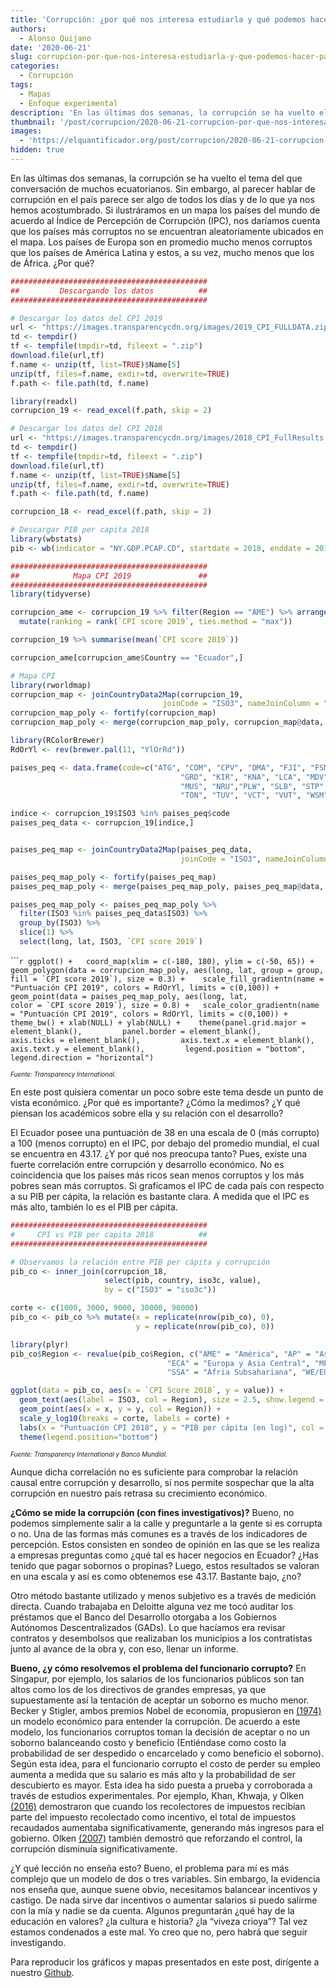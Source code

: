 ```yaml
---
title: 'Corrupción: ¿por qué nos interesa estudiarla y qué podemos hacer para eliminarla?'
authors: 
  - Alonso Quijano
date: '2020-06-21'
slug: corrupcion-por-que-nos-interesa-estudiarla-y-que-podemos-hacer-para-eliminarla
categories:
  - Corrupción
tags:
  - Mapas
  - Enfoque experimental
description: 'En las últimas dos semanas, la corrupción se ha vuelto el tema del que conversación de muchos ecuatorianos. Sin embargo, al parecer hablar de corrupción en el país parece ser algo de todos los días y de lo que ya nos hemos acostumbrado. En este corto post vemos por qué es importante estudiar la corrupción y su relación con el desarrollo. Asimismo, veremos un poco sobre qué ha descubierto la academia para eliminar este problema.'
thumbnail: '/post/corrupcion/2020-06-21-corrupcion-por-que-nos-interesa-estudiarla-y-que-podemos-hacer-para-eliminarla.jpg'
images: 
  - 'https://elquantificador.org/post/corrupcion/2020-06-21-corrupcion-por-que-nos-interesa-estudiarla-y-que-podemos-hacer-para-eliminarla.jpg'
hidden: true
---
```

En las últimas dos semanas, la corrupción se ha vuelto el tema del que conversación de muchos ecuatorianos. Sin embargo, al parecer hablar de corrupción en el país parece ser algo de todos los días y de lo que ya nos hemos acostumbrado. Si ilustráramos en un mapa los países del mundo de acuerdo al Índice de Percepción de Corrupción (IPC), nos daríamos cuenta que los países más corruptos no se encuentran aleatoriamente ubicados en el mapa. Los países de Europa son en promedio mucho menos corruptos que los países de América Latina y estos, a su vez, mucho menos que los de África. ¿Por qué? 

```r
############################################
##         Descargando los datos          ##
############################################

# Descargar los datos del CPI 2019
url <- "https://images.transparencycdn.org/images/2019_CPI_FULLDATA.zip"
td <- tempdir()
tf <- tempfile(tmpdir=td, fileext = ".zip")
download.file(url,tf)
f.name <- unzip(tf, list=TRUE)$Name[5]
unzip(tf, files=f.name, exdir=td, overwrite=TRUE)
f.path <- file.path(td, f.name)

library(readxl)
corrupcion_19 <- read_excel(f.path, skip = 2)

# Descargar los datos del CPI 2018
url <- "https://images.transparencycdn.org/images/2018_CPI_FullResults.zip"
td <- tempdir()
tf <- tempfile(tmpdir=td, fileext = ".zip")
download.file(url,tf)
f.name <- unzip(tf, list=TRUE)$Name[5]
unzip(tf, files=f.name, exdir=td, overwrite=TRUE)
f.path <- file.path(td, f.name)

corrupcion_18 <- read_excel(f.path, skip = 2)

# Descargar PIB per capita 2018
library(wbstats)
pib <- wb(indicator = "NY.GDP.PCAP.CD", startdate = 2018, enddate = 2018)

############################################
##            Mapa CPI 2019               ##
############################################
library(tidyverse)

corrupcion_ame <- corrupcion_19 %>% filter(Region == "AME") %>% arrange(desc(`CPI score 2019`)) %>%
  mutate(ranking = rank(`CPI score 2019`, ties.method = "max"))

corrupcion_19 %>% summarise(mean(`CPI score 2019`))

corrupcion_ame[corrupcion_ame$Country == "Ecuador",]

# Mapa CPI 
library(rworldmap)
corrupcion_map <- joinCountryData2Map(corrupcion_19, 
                                  joinCode = "ISO3", nameJoinColumn = "ISO3")
corrupcion_map_poly <- fortify(corrupcion_map)
corrupcion_map_poly <- merge(corrupcion_map_poly, corrupcion_map@data, by.x = "id", by.y = "ADMIN")

library(RColorBrewer)
RdOrYl <- rev(brewer.pal(11, "YlOrRd"))

paises_peq <- data.frame(code=c("ATG", "COM", "CPV", "DMA", "FJI", "FSM",
                                      "GRD", "KIR", "KNA", "LCA", "MDV", "MHL",
                                      "MUS", "NRU","PLW", "SLB", "STP", "SYC", 
                                      "TON", "TUV", "VCT", "VUT", "WSM"))

indice <- corrupcion_19$ISO3 %in% paises_peq$code
paises_peq_data <- corrupcion_19[indice,]


paises_peq_map <- joinCountryData2Map(paises_peq_data, 
                                      joinCode = "ISO3", nameJoinColumn = "ISO3")

paises_peq_map_poly <- fortify(paises_peq_map)
paises_peq_map_poly <- merge(paises_peq_map_poly, paises_peq_map@data, by.x = "id", by.y = "ADMIN")

paises_peq_map_poly <- paises_peq_map_poly %>%
  filter(ISO3 %in% paises_peq_data$ISO3) %>%
  group_by(ISO3) %>%
  slice(1) %>%
  select(long, lat, ISO3, `CPI score 2019`)
```

``````r
ggplot() +
  coord_map(xlim = c(-180, 180), ylim = c(-50, 65)) +
  geom_polygon(data = corrupcion_map_poly, aes(long, lat, group = group,
                                           fill = `CPI score 2019`), size = 0.3) + 
  scale_fill_gradientn(name = "Puntuación CPI 2019", colors = RdOrYl, limits = c(0,100)) +
  geom_point(data = paises_peq_map_poly, aes(long, lat,
                                               color = `CPI score 2019`), size = 0.8) +
  scale_color_gradientn(name = "Puntuación CPI 2019", colors = RdOrYl, limits = c(0,100)) +
  theme_bw() + xlab(NULL) + ylab(NULL) + 
  theme(panel.grid.major = element_blank(),
        panel.border = element_blank(),
        axis.ticks = element_blank(),
        axis.text.x = element_blank(),
        axis.text.y = element_blank(),
        legend.position = "bottom",
        legend.direction = "horizontal")
```
<p style="line-height:80%"><font size="1"><i>Fuente: Transparency International.</i></font></p>
En este post quisiera comentar un poco sobre este tema desde un punto de vista económico. ¿Por qué es importante? ¿Cómo la medimos? ¿Y qué piensan los académicos sobre ella y su relación con el desarrollo?

El Ecuador posee una puntuación de 38 en una escala de 0 (más corrupto) a 100 (menos corrupto) en el IPC, por debajo del promedio mundial, el cual se encuentra en 43.17. ¿Y por qué nos preocupa tanto? Pues, existe una fuerte correlación entre corrupción y desarrollo económico. No es coincidencia que los países más ricos sean menos corruptos y los más pobres sean más corruptos. Si graficamos el IPC de cada país con respecto a su PIB per cápita, la relación es bastante clara. A medida que el IPC es más alto, también lo es el PIB per cápita. 

```r
############################################
#     CPI vs PIB per capita 2018          ##
############################################

# Observamos la relación entre PIB per cápita y corrupción
pib_co <- inner_join(corrupcion_18, 
                     select(pib, country, iso3c, value), 
                     by = c("ISO3" = "iso3c"))

corte <- c(1000, 3000, 9000, 30000, 90000)
pib_co <- pib_co %>% mutate(x = replicate(nrow(pib_co), 0), 
                            y = replicate(nrow(pib_co), 0))

library(plyr)
pib_co$Region <- revalue(pib_co$Region, c("AME" = "América", "AP" = "Asia-Pacífico",
                                   "ECA" = "Europa y Asia Central", "MENA" = "Medio Oriente y Norte de África",
                                   "SSA" = "Áfria Subsahariana", "WE/EU" = "Europa del Este y Unión Europea"))

ggplot(data = pib_co, aes(x = `CPI Score 2018`, y = value)) + 
  geom_text(aes(label = ISO3, col = Region), size = 2.5, show.legend = F) +
  geom_point(aes(x = x, y = y, col = Region)) +
  scale_y_log10(breaks = corte, labels = corte) +
  labs(x = "Puntuación CPI 2018", y = "PIB per cápita (en log)", col = "Región") +
  theme(legend.position="bottom")
```
<p style="line-height:80%"><font size="1"><i>Fuente: Transparency International y Banco Mundial.</i></font></p>
Aunque dicha correlación no es suficiente para comprobar la relación causal entre corrupción y desarrollo, sí nos permite sospechar que la alta corrupción en nuestro país retrasa su crecimiento económico.

**¿Cómo se mide la corrupción (con fines investigativos)?** Bueno, no podemos simplemente salir a la calle y preguntarle a la gente si es corrupta o no. Una de las formas más comunes es a través de los indicadores de percepción. Estos consisten en sondeo de opinión en las que se les realiza a empresas preguntas como ¿qué tal es hacer negocios en Ecuador? ¿Has tenido que pagar sobornos o propinas? Luego, estos resultados se valoran en una escala y así es como obtenemos ese 43.17. Bastante bajo, ¿no?

Otro método bastante utilizado y menos subjetivo es a través de medición directa. Cuando trabajaba en Deloitte alguna vez me tocó auditar los préstamos que el Banco del Desarrollo otorgaba a los Gobiernos Autónomos Descentralizados (GADs). Lo que hacíamos era revisar contratos y desembolsos que realizaban los municipios a los contratistas junto al avance de la obra y, con eso, llenar un informe.

**Bueno, ¿y cómo resolvemos el problema del funcionario corrupto?** En Singapur, por ejemplo, los salarios de los funcionarios públicos son tan altos como los de los directivos de grandes empresas, ya que supuestamente así la tentación de aceptar un soborno es mucho menor. Becker y Stigler, ambos premios Nobel de economía, propusieron en [(1974)](https://www.journals.uchicago.edu/doi/abs/10.1086/467507?journalCode=jls) un modelo económico para entender la corrupción. De acuerdo a este modelo, los funcionarios corruptos toman la decisión de aceptar o no un soborno balanceando costo y beneficio (Entiéndase como costo la probabilidad de ser despedido o encarcelado y como beneficio el soborno). Según esta idea, para el funcionario corrupto el costo de perder su empleo aumenta a medida que su salario es más alto y la probabilidad de ser descubierto es mayor. Esta idea ha sido puesta a prueba y corroborada a través de estudios experimentales. Por ejemplo, Khan, Khwaja, y Olken [(2016)](https://www.nber.org/papers/w20627) demostraron que cuando los recolectores de impuestos recibían parte del impuesto recolectado como incentivo, el total de impuestos recaudados aumentaba significativamente, generando más ingresos para el gobierno. Olken [(2007)](https://www.nber.org/papers/w11753) también demostró que reforzando el control, la corrupción disminuía significativamente. 

¿Y qué lección no enseña esto? Bueno, el problema para mí es más complejo que un modelo de dos o tres variables. Sin embargo, la evidencia nos enseña que, aunque suene obvio, necesitamos balancear incentivos y castigo. De nada sirve dar incentivos o aumentar salarios si puedo salirme con la mía y nadie se da cuenta. Algunos preguntarán ¿qué hay de la educación en valores? ¿la cultura e historia? ¿la "viveza crioya"? Tal vez estamos condenados a este mal. Yo creo que no, pero habrá que seguir investigando. 

Para reproducir los gráficos y mapas presentados en este post, dirígente a nuestro [Github](https://github.com/aquijanoruiz/elquantificador_posts/blob/master/corrupcion/2020-06-21-corrupcion-por-que-nos-interesa-estudiarla-y-que-podemos-hacer-para-eliminarla.Rmd).